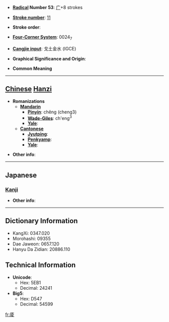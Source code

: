 * '''[[Wiktionary:Chinese radical index| Radical]] Number 53''': [[Wiktionary:Chinese radical index 广|广]]+8 strokes

* '''[[Wiktionary:Chinese total strokes index|Stroke number]]''': [[Wiktionary:Chinese total strokes index 11|11]]

* '''Stroke order''': 

* '''[[Wiktionary:Chinese four corner index|Four-Corner System]]''': 0024<sub>7</sub>

* '''[[Wiktionary:Chinese Cangjie index|Cangjie input]]''': 戈土金水 (IGCE)

* '''Graphical Significance and Origin''': 

* '''Common Meaning'''

----

== [[Chinese]] [[Hanzi]] ==

* '''Romanizations'''
** '''[[Mandarin]]'''
*** '''[[Pinyin]]''': chěng (cheng3)
*** '''[[Wade-Giles]]''': ch'eng<sup>3</sup>
*** '''[[Yale]]''': 
** '''[[Cantonese]]'''
*** '''[[Jyutping]]''':
*** '''[[Penkyamp]]''': 
*** '''[[Yale]]''': 

* '''Other info''': 

----

==Japanese==
===[[Kanji]]===
{{kanji|on readings=[[ちょう]] (chō), [[りょう]] (ryō)
|kun readings=
}}

* '''Other info''':  

----

== Dictionary Information ==

* KangXi: 0347.020
* Morohashi: 09355
* Dae Jaweon: 0657.120
* Hanyu Da Zidian: 20886.110

== Technical Information ==

* '''Unicode''':
** Hex: 5EB1
** Decimal: 24241
* '''Big5''':
** Hex: D547
** Decimal: 54599

[[fr:庱]]